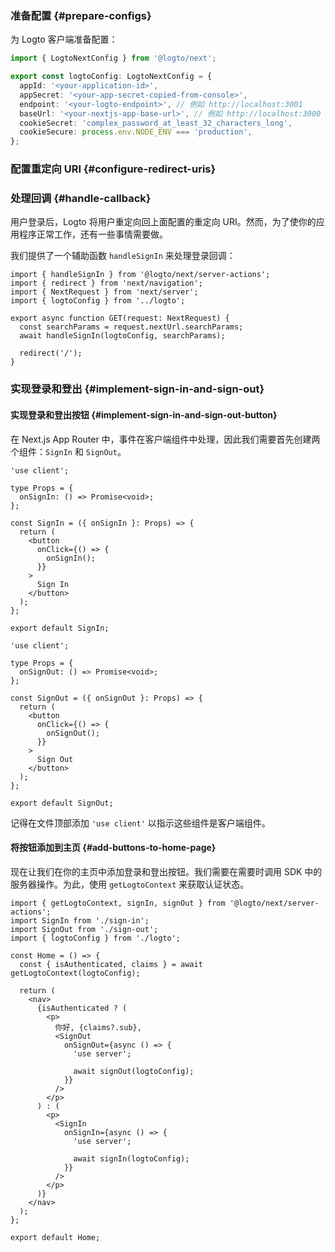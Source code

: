 

### 准备配置 \{#prepare-configs}

为 Logto 客户端准备配置：

```ts title="app/logto.ts"
import { LogtoNextConfig } from '@logto/next';

export const logtoConfig: LogtoNextConfig = {
  appId: '<your-application-id>',
  appSecret: '<your-app-secret-copied-from-console>',
  endpoint: '<your-logto-endpoint>', // 例如 http://localhost:3001
  baseUrl: '<your-nextjs-app-base-url>', // 例如 http://localhost:3000
  cookieSecret: 'complex_password_at_least_32_characters_long',
  cookieSecure: process.env.NODE_ENV === 'production',
};
```

### 配置重定向 URI \{#configure-redirect-uris}

<SignInFlowSummary />

<AssumingUrl />

<WebConfigureRedirectUris />

### 处理回调 \{#handle-callback}

用户登录后，Logto 将用户重定向回上面配置的重定向 URI。然而，为了使你的应用程序正常工作，还有一些事情需要做。

我们提供了一个辅助函数 `handleSignIn` 来处理登录回调：

```tsx title="app/callback/route.ts"
import { handleSignIn } from '@logto/next/server-actions';
import { redirect } from 'next/navigation';
import { NextRequest } from 'next/server';
import { logtoConfig } from '../logto';

export async function GET(request: NextRequest) {
  const searchParams = request.nextUrl.searchParams;
  await handleSignIn(logtoConfig, searchParams);

  redirect('/');
}
```

### 实现登录和登出 \{#implement-sign-in-and-sign-out}

#### 实现登录和登出按钮 \{#implement-sign-in-and-sign-out-button}

在 Next.js App Router 中，事件在客户端组件中处理，因此我们需要首先创建两个组件：`SignIn` 和 `SignOut`。

```tsx title="app/sign-in.tsx"
'use client';

type Props = {
  onSignIn: () => Promise<void>;
};

const SignIn = ({ onSignIn }: Props) => {
  return (
    <button
      onClick={() => {
        onSignIn();
      }}
    >
      Sign In
    </button>
  );
};

export default SignIn;
```

```tsx title="app/sign-out.tsx"
'use client';

type Props = {
  onSignOut: () => Promise<void>;
};

const SignOut = ({ onSignOut }: Props) => {
  return (
    <button
      onClick={() => {
        onSignOut();
      }}
    >
      Sign Out
    </button>
  );
};

export default SignOut;
```

记得在文件顶部添加 `'use client'` 以指示这些组件是客户端组件。

#### 将按钮添加到主页 \{#add-buttons-to-home-page}

<ServerActionsTip />

现在让我们在你的主页中添加登录和登出按钮。我们需要在需要时调用 SDK 中的服务器操作。为此，使用 `getLogtoContext` 来获取认证状态。

```tsx title="app/page.tsx"
import { getLogtoContext, signIn, signOut } from '@logto/next/server-actions';
import SignIn from './sign-in';
import SignOut from './sign-out';
import { logtoConfig } from './logto';

const Home = () => {
  const { isAuthenticated, claims } = await getLogtoContext(logtoConfig);

  return (
    <nav>
      {isAuthenticated ? (
        <p>
          你好, {claims?.sub},
          <SignOut
            onSignOut={async () => {
              'use server';

              await signOut(logtoConfig);
            }}
          />
        </p>
      ) : (
        <p>
          <SignIn
            onSignIn={async () => {
              'use server';

              await signIn(logtoConfig);
            }}
          />
        </p>
      )}
    </nav>
  );
};

export default Home;
```

<Checkpoint />
